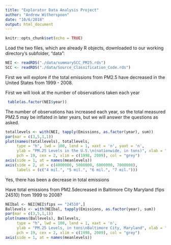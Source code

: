 ```yaml
---
title: "Explorator Data Analysis Project"
author: "Andrew Witherspoon"
date: "10/6/2018"
output: html_document
---
```


```r
knitr::opts_chunk$set(echo = TRUE)
```

Load the two files, which are already R objects, downloaded to our working directory's subfolder, "data":
```r
NEI <- readRDS("./data/summarySCC_PM25.rds")
SCC <- readRDS("./data/Source_Classification_Code.rds")
```

First we will explore if the total emissions from PM2.5 have decreased in the United States from 1999 - 2008.

First we will look at the number of observations taken each year
```r
 table(as.factor(NEI$year))
```
The number of observations has increased each year, so the total measured PM2.5 may be inflated in later years, but we will answer the questions as asked.

```r
totallevels <- with(NEI, tapply(Emissions, as.factor(year), sum))
par(mar = c(3,5,1,1))
plot(names(totallevels), totallevels, 
     type = "h", lwd = 100, lend = 1, xaxt = 'n', yaxt = 'n',
     ylab = "PM.25 Levels in the U.S.\n(nationwide, in tons)", xlab = "", 
     pch = 19, cex = 2, xlim = c(1998, 2009), col = "grey")
axis(side = 1, at = names(meanlevels))
axis(side = 2, at = c(4000000, 5000000, 6000000, 7000000), 
     labels = (c("4 mil.", "5 mil.", "6 mil.", "7 mil.")))
```
Yes, there has been a decrease in total emissions


Have total emissions from PM2.5decreased in Baltimore City Maryland (fips 24510) from 1999 to 2008?

```r
NEIbal <- NEI[NEI$fips == "24510",]
Ballevels <- with(NEIbal, tapply(Emissions, as.factor(year), sum))
par(mar = c(3,5,1,1))
plot(names(Ballevels), Ballevels, 
     type = "h", lwd = 100, lend = 1, xaxt = 'n',
     ylab = "PM.25 Levels, in tons\nBaltimore City, Maryland", xlab = "", 
     pch = 19, cex = 2, xlim = c(1998, 2009), col = "grey")
axis(side = 1, at = names(meanlevels))
```






